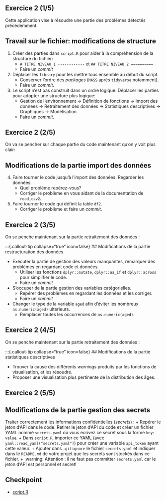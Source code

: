 ## Exercice 2 (1/5) {.smaller}

Cette application vise à résoudre une partie des problèmes détectés précédemment.

:::{.callout-tip collapse="true" icon=false}
## Travail sur le fichier: modifications de structure

:::{.incremental}
1. Créer des parties dans `script.R` pour aider à la compréhension de la structure du fichier:
    + `# TITRE NIVEAU 1 ------------` et `## TITRE NIVEAU 2 ==========`
    + Faire un _commit_
2. Déplacer les `library` pour les mettre tous ensemble au début du script.
    + Conserver l'ordre des _packages_ (`MASS` après `tidyverse` notamment).
    + Faire un _commit_.
3. Le script n'est pas construit dans un ordre logique. Déplacer les parties 
pour adopter une structure plus logique: 
    + Gestion de l'environnement -> Définition de fonctions -> Import des donnees -> Retraitement des données -> Statistiques descriptives -> Graphiques -> Modélisation
    + Faire un _commit_.
:::

:::

## Exercice 2 (2/5)

On va se pencher sur chaque partie du code maintenant 
qu'on y voit plus clair:

:::{.callout-tip collapse="true" icon=false}
## Modifications de la partie import des données

:::{.incremental .smaller}
4. Faire tourner le code jusqu'à l'import des données. Regarder les données.
    + Quel problème repérez-vous?
    + Corriger le problème en vous aidant de la documentation de `read_csv2`.
5. Faire tourner le code qui définit la table `df2`. 
    + Corriger le problème et faire un _commit_.
:::

:::

## Exercice 2 (3/5)

On se penche maintenant sur la partie retraitement des données :

:::{.callout-tip collapse="true" icon=false}
## Modifications de la partie restructuration des données

:::{.incremental}

+ Exécuter la partie de gestion des valeurs manquantes, remarquer des problèmes en regardant code et données.
  + Utiliser les fonctions `dplyr::mutate`, `dplyr::na_if` et `dplyr::across` pour simplifier le code.
  + Faire un _commit_
+ S'occuper de la partie gestion des variables catégorielles.
  + Repérer des problèmes en regardant les données et les corriger.
  + Faire un _commit_ 
+ Changer le type de la variable `aged` afin d'éviter les nombreux `as.numeric(aged)` ultérieurs.
  + Remplacer toutes les occurrences de `as.numeric(aged)`.
:::

## Exercice 2 (4/5)

On se penche maintenant sur la partie retraitement des données :

:::{.callout-tip collapse="true" icon=false}
## Modifications de la partie statistiques descriptives

:::{.incremental}
+ Trouver la cause des différents *warnings* produits par les fonctions de visualisation, et les résoudre.
+ Proposer une visualisation plus pertinente de la distribution des âges.
:::

## Exercice 2 (5/5)

:::{.callout-tip collapse="true" icon=false}
## Modifications de la partie gestion des secrets

:::{.incremental}
Traiter correctement les informations confidentielles (*secrets*) :
  + Repérer le jeton d'API dans le code. Retirer le jeton d'API du code et créer un fichier YAML nommé `secrets.yaml` où vous écrivez ce secret sous la forme `key: value`. 
  + Dans `script.R`, importer ce YAML (avec `yaml::read_yaml("secrets.yaml")`) pour créer une variable `api_token` ayant cette valeur. 
  + Ajouter dans `.gitignore` le fichier `secrets.yaml` et indiquer dans le `README.md` de votre projet que les secrets sont stockés dans ce fichier. 
  + [:warning: Attention]{.red2} : il ne faut pas committer `secrets.yaml` car le jeton d'API est personnel et secret!
:::
  
:::

## Checkpoint

- [script.R](https://raw.githubusercontent.com/InseeFrLab/formation-bonnes-pratiques-R/main/R/checkpoints/application2.R)
